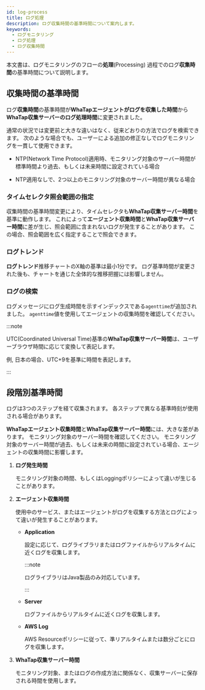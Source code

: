 ```yaml
---
id: log-process
title: ログ処理
description: ログ収集時間の基準時間について案内します。
keywords:
  - ログモニタリング
  - ログ処理
  - ログ収集時間
---
```


本文書は、ログモニタリングのフローの**処理**(Processing) 過程でのログ**収集時間**の基準時間について説明します。

## 収集時間の基準時間

<ImgLang img="log-timestamp.png" desc="로그 수집 시간 기준 시간 변경" />

ログ**収集時間**の基準時間が**WhaTapエージェントがログを収集した時間**から**WhaTap収集サーバーのログ処理時間**に変更されました。

通常の状況では変更前と大きな違いはなく、従来どおりの方法でログを検索できます。 次のような場合でも、ユーザーによる追加の修正なしでログモニタリングを一貫して使用できます。

- NTP(Network Time Protocol)適用時、モニタリング対象のサーバー時間が標準時間より過去、もしくは未来時間に設定されている場合

- NTP適用なしで、2つ以上のモニタリング対象のサーバー時間が異なる場合

### タイムセレクタ照会範囲の指定

収集時間の基準時間変更により、タイムセレクタも**WhaTap収集サーバー時間**を基準に動作します。 これによって**エージェント収集時間**と**WhaTap収集サーバー時間**に差が生じ、照会範囲に含まれないログが発生することがあります。 この場合、照会範囲を広く指定することで照会できます。

### ログトレンド

**ログトレンド**推移チャートのX軸の基準は最小1分です。 ログ基準時間が変更された後も、チャートを通じた全体的な推移把握には影響しません。

### ログの検索

ログメッセージにログ生成時間を示すインデックスである`agenttime`が追加されました。 `agenttime`値を使用してエージェントの収集時間を確認してください。

:::note 

UTC(Coordinated Universal Time)基準の**WhaTap収集サーバー時間**は、ユーザーブラウザ時間に応じて変換して表記します。

例, 日本の場合、UTC+9を基準に時間を表記します。 

:::

## 段階別基準時間

ログは3つのステップを経て収集されます。 各ステップで異なる基準時刻が使用される場合があります。 

**WhaTapエージェント収集時間**と**WhaTap収集サーバー時間**には、大きな差があります。 モニタリング対象のサーバー時間を確認してください。 モニタリング対象のサーバー時間が過去、もしくは未来の時間に設定されている場合、エージェントの収集時間に影響します。

1. **ログ発生時間**

   モニタリング対象の時間、もしくはLoggingポリシーによって違いが生じることがあります。 

2. **エージェント収集時間** 

   使用中のサービス、またはエージェントがログを収集する方法とログによって違いが発生することがあります。 

   - **Application**

     設定に応じて、ログライブラリまたはログファイルからリアルタイムに近くログを収集します。

     :::note 

     ログライブラリはJava製品のみ対応しています。 

     :::

   - **Server** 

     ログファイルからリアルタイムに近くログを収集します。 

   - **AWS Log**

     AWS Resourceポリシーに従って、準リアルタイムまたは数分ごとにログを収集します。 

3. **WhaTap収集サーバー時間**

   モニタリング対象、またはログの作成方法に関係なく、収集サーバーに保存される時間を使用します。 
